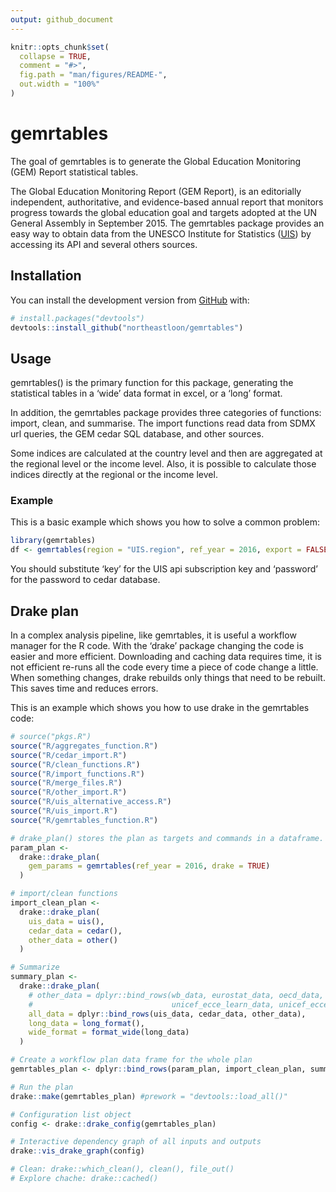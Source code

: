 ```yaml
---
output: github_document
---
```


<!-- README.md is generated from README.Rmd. Please edit that file -->

```r
knitr::opts_chunk$set(
  collapse = TRUE,
  comment = "#>",
  fig.path = "man/figures/README-",
  out.width = "100%"
)
```

# gemrtables

<!-- badges: start -->
<!-- badges: end -->

The goal of gemrtables is to generate the Global Education Monitoring (GEM)
Report statistical tables.

The Global Education Monitoring Report (GEM Report), is an editorially independent, authoritative, and evidence-based annual report that monitors progress towards the global education goal and targets adopted at the UN General Assembly in September 2015. The gemrtables package provides an easy way to obtain data from the UNESCO Institute for Statistics ([UIS](https://apiportal.uis.unesco.org/)) by accessing its API and several others sources.

## Installation

You can install the development version from [GitHub](https://github.com/) with:

```r
# install.packages("devtools")
devtools::install_github("northeastloon/gemrtables")
```

## Usage

gemrtables() is the primary function for this package, generating the statistical tables in a 'wide' data format in excel, or a 'long' format.

In addition, the gemrtables package provides three categories of functions: import, clean, and summarise. The import functions read data from SDMX url queries, the GEM cedar SQL database, and other sources.

Some indices are calculated at the country level and then are aggregated at the regional level or the income level. Also, it is possible to calculate those indices directly at the regional or the income level.

### Example

This is a basic example which shows you how to solve a common problem:

```r
library(gemrtables)
df <- gemrtables(region = "UIS.region", ref_year = 2016, export = FALSE, key = y, password = z)
```
You should substitute 'key' for the UIS api subscription key and 'password' for the password to cedar database.

## Drake plan

In a complex analysis pipeline, like gemrtables, it is useful a workflow manager for the R code. With the 'drake' package changing the code is easier and more efficient.
Downloading and caching data requires time, it is not efficient re-runs all the code every time a piece of code change a little. When something changes, drake rebuilds only things that need to be rebuilt. This saves time and reduces errors.

This is an example which shows you how to use drake in the gemrtables code:
```r
# source("pkgs.R")
source("R/aggregates_function.R")
source("R/cedar_import.R")
source("R/clean_functions.R")
source("R/import_functions.R")
source("R/merge_files.R")
source("R/other_import.R")
source("R/uis_alternative_access.R")
source("R/uis_import.R")
source("R/gemrtables_function.R")

# drake_plan() stores the plan as targets and commands in a dataframe.
param_plan <-
  drake::drake_plan(
    gem_params = gemrtables(ref_year = 2016, drake = TRUE)
  )

# import/clean functions
import_clean_plan <-
  drake::drake_plan(
    uis_data = uis(),
    cedar_data = cedar(),
    other_data = other()
  )

# Summarize
summary_plan <-
  drake::drake_plan(
    # other_data = dplyr::bind_rows(wb_data, eurostat_data, oecd_data, un_aids_data, gcpea_data, unicef_wash_data,
    #                               unicef_ecce_learn_data, unicef_ecce_books_data, bullying_data, ict_skills_data, chores_data),
    all_data = dplyr::bind_rows(uis_data, cedar_data, other_data),
    long_data = long_format(),
    wide_format = format_wide(long_data)
  )

# Create a workflow plan data frame for the whole plan
gemrtables_plan <- dplyr::bind_rows(param_plan, import_clean_plan, summary_plan)

# Run the plan
drake::make(gemrtables_plan) #prework = "devtools::load_all()"

# Configuration list object
config <- drake::drake_config(gemrtables_plan)

# Interactive dependency graph of all inputs and outputs
drake::vis_drake_graph(config)

# Clean: drake::which_clean(), clean(), file_out()
# Explore chache: drake::cached()
```

